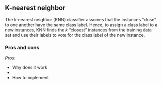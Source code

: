 ## K-nearest neighbor 

The k-nearest neighbor (KNN) classifier assumes that the instances "close" to one another have the same class label. Hence, to assign a class label to a new instances, KNN finds the $k$ "closest" instances from the training data set and use their labels to vote for the class label of the new instance. 

### Pros and cons

*Pros*: 

- Why does it work
- 
- How to implement